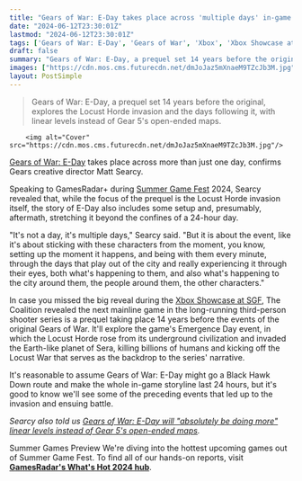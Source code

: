 ```yaml
---
title: "Gears of War: E-Day takes place across 'multiple days' in-game and and is about sticking with the characters through 'every minute' of the Locust invasion"
date: "2024-06-12T23:30:01Z"
lastmod: "2024-06-12T23:30:01Z"
tags: ['Gears of War: E-Day', 'Gears of War', 'Xbox', 'Xbox Showcase at SGF', 'Emergence Day', 'Locust Horde', 'Third-Person Shooter', 'Summer Game Fest', 'Black Hawk Down', 'Gear 5']
draft: false
summary: "Gears of War: E-Day, a prequel set 14 years before the original, explores the Locust Horde invasion and the days following it, with linear levels instead of Gear 5's open-ended maps."
images: ["https://cdn.mos.cms.futurecdn.net/dmJoJaz5mXnaeM9TZcJb3M.jpg"]
layout: PostSimple
---
```

> Gears of War: E-Day, a prequel set 14 years before the original, explores the Locust Horde invasion and the days following it, with linear levels instead of Gear 5's open-ended maps.


        <img alt="Cover" src="https://cdn.mos.cms.futurecdn.net/dmJoJaz5mXnaeM9TZcJb3M.jpg"/>
        
[Gears of War: E-Day](https://www.gamesradar.com/games/gears-of-war/gears-of-war-e-day-is-a-prequel-set-14-years-before-the-original-action-game-and-yes-dom-is-back/) takes place across more than just one day, confirms Gears creative director Matt Searcy.

Speaking to GamesRadar+ during [Summer Game Fest](https://www.gamesradar.com/tag/summer-game-fest/) 2024, Searcy revealed that, while the focus of the prequel is the Locust Horde invasion itself, the story of E-Day also includes some setup and, presumably, aftermath, stretching it beyond the confines of a 24-hour day.

"It's not a day, it's multiple days," Searcy said. "But it is about the event, like it's about sticking with these characters from the moment, you know, setting up the moment it happens, and being with them every minute, through the days that play out of the city and really experiencing it through their eyes, both what's happening to them, and also what's happening to the city around them, the people around them, the other characters."

In case you missed the big reveal during the [Xbox Showcase at SGF](https://www.gamesradar.com/gaming/events-conferences/xbox-games-showcase-bethesda-live-coverage/), The Coalition revealed the next mainline game in the long-running third-person shooter series is a prequel taking place 14 years before the events of the original Gears of War. It'll explore the game's Emergence Day event, in which the Locust Horde rose from its underground civilization and invaded the Earth-like planet of Sera, killing billions of humans and kicking off the Locust War that serves as the backdrop to the series' narrative.

It's reasonable to assume Gears of War: E-Day might go a Black Hawk Down route and make the whole in-game storyline last 24 hours, but it's good to know we'll see some of the preceding events that led up to the invasion and ensuing battle.

*Searcy also told us *[<em>Gears of War: E-Day will "absolutely be doing more" linear levels instead of Gear 5's open-ended maps</em>](https://www.gamesradar.com/games/gears-of-war/gears-of-war-e-day-director-says-the-new-shooter-will-absolutely-be-doing-more-linear-levels-instead-of-gear-5s-open-ended-maps/)*.*

Summer Games Preview
We're diving into the hottest upcoming games out of Summer Game Fest. To find all of our hands-on reports, visit [<strong>GamesRadar's What's Hot 2024 hub</strong>](https://www.gamesradar.com/games/whats-hot-2024-summer-games-preview/).
        